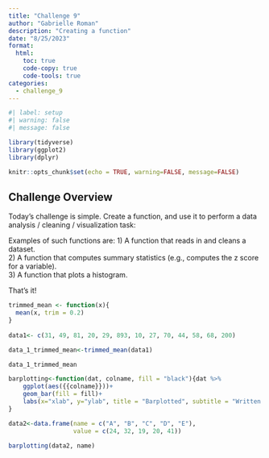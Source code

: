 ```yaml
---
title: "Challenge 9"
author: "Gabrielle Roman"
description: "Creating a function"
date: "8/25/2023"
format:
  html:
    toc: true
    code-copy: true
    code-tools: true
categories:
  - challenge_9
---
```


```r
#| label: setup
#| warning: false
#| message: false

library(tidyverse)
library(ggplot2)
library(dplyr)

knitr::opts_chunk$set(echo = TRUE, warning=FALSE, message=FALSE)
```

## Challenge Overview

Today's challenge is simple. Create a function, and use it to perform a data analysis / cleaning / visualization task:

Examples of such functions are:
1) A function that reads in and cleans a dataset.  
2) A function that computes summary statistics (e.g., computes the z score for a variable).  
3) A function that plots a histogram.  

That's it!

```r

trimmed_mean <- function(x){
  mean(x, trim = 0.2)
}
  
data1<- c(31, 49, 81, 20, 29, 893, 10, 27, 70, 44, 58, 68, 200)

data_1_trimmed_mean<-trimmed_mean(data1)

data_1_trimmed_mean

```
```r
barplotting<-function(dat, colname, fill = "black"){dat %>% 
    ggplot(aes({{colname}}))+
    geom_bar(fill = fill)+
    labs(x="xlab", y="ylab", title = "Barplotted", subtitle = "Written with function")
}

data2<-data.frame(name = c("A", "B", "C", "D", "E"),
                  value = c(24, 32, 19, 20, 41))

barplotting(data2, name)

```
